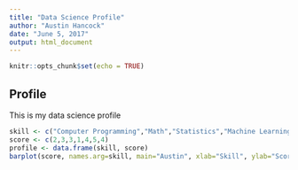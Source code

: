 ---
title: "Data Science Profile"
author: "Austin Hancock"
date: "June 5, 2017"
output: html_document
---

```{r setup, include=FALSE}
knitr::opts_chunk$set(echo = TRUE)
```

## Profile

This is my data science profile

```{r, echo=FALSE}
skill <- c("Computer Programming","Math","Statistics","Machine Learning","Domain Expertise","Communication/Presentation", "Data Visualization")
score <- c(2,3,3,1,4,5,4)
profile <- data.frame(skill, score)
barplot(score, names.arg=skill, main="Austin", xlab="Skill", ylab="Score")
```


